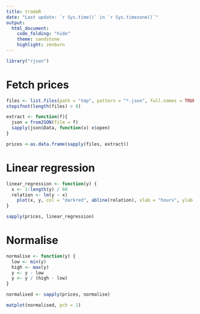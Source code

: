 ```yaml
---
title: tradeR
date: "Last update: `r Sys.time()` in `r Sys.timezone()`"
output:
  html_document:
    code_folding: "hide"
    theme: sandstone
    highlight: zenburn
---
```


```r
library("rjson")
```

# Fetch prices
```r
files <- list.files(path = "tmp", pattern = "*.json", full.names = TRUE)
stopifnot(length(files) > 0)
```

```r
extract <- function(f){
  json = fromJSON(file = f)
  sapply(json$Data, function(x) x$open)
}

prices <-as.data.frame(sapply(files, extract))
```

# Linear regression
```r
linear_regression <- function(y) {
  x <- 1:length(y) / 60
  relation <- lm(y ~ x)
    plot(x, y, col = "darkred", abline(relation), xlab = "hours", ylab = "USD")
}

sapply(prices, linear_regression)
```

# Normalise
```r
normalise <- function(y) {
  low <- min(y)
  high <- max(y)
  y <- y - low
  y <- y / (high - low)
}

normalised <- sapply(prices, normalise)

matplot(normalised, pch = 1)
```
